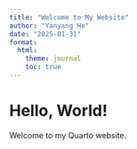 ---
title: "Welcome to My Website"
author: "Yanyang He"
date: "2025-01-31"
format:
  html:
    theme: journal
    toc: true
---

# Hello, World!

Welcome to my Quarto website.

